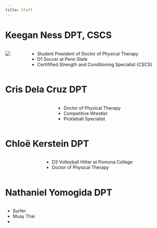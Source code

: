 ```yaml
---
title: Staff
---
```



# Keegan Ness DPT, CSCS

::: {.columns}
::: {.column}
![](/images/Keegan headshot.png)
:::
::: {.column}
- Student President of Doctor of Physical Therapy
- D1 Soccer at Penn State
- Certifified Strength and Conditioning Specialist (CSCS)
:::
:::





# Cris Dela Cruz DPT
::: {.columns}

::: {.column}
![]()
:::
::: {.column}

- Doctor of Physical Therapy
- Competitive Wrestler
- Pickleball Specialist

:::
:::





# Chloë Kerstein DPT

::: {.columns}
::: {.column}
![]()
:::
::: {.column}
- D3 Volleyball Hitter at Pomona College
- Doctor of Physical Therapy
:::
:::






# Nathaniel Yomogida DPT

![]()

- Surfer
- Muay Thai
- 

